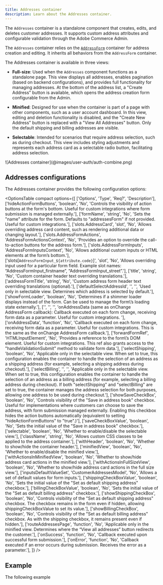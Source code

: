 ```yaml
---
title: Addresses container
description: Learn about the Addresses container.
---
```



The `Addresses` container is a standalone component that creates, edits, and deletes customer addresses. It supports custom address attributes and configurable validation through the Adobe Commerce Admin.

The `Addresses` container relies on the [`AddressForm`](../address-form/) container for address creation and editing. It inherits all behaviors from the `AddressForm` container.

The Addresses container is available in three views:

* **Full-size**: Used when the `Addresses` component functions as a standalone page. This view displays all addresses, enables pagination (based on backend configurations), and provides full functionality for managing addresses. At the bottom of the address list, a "Create Address" button is available, which opens the address creation form configurable from the Admin.

* **Minified**: Designed for use when the container is part of a page with other components, such as a user account dashboard. In this view, editing and deletion functionality is disabled, and the "Create New Address" button is replaced with a "View All Addresses" button. Only the default shipping and billing addresses are visible.

* **Selectable**: Intended for scenarios that require address selection, such as during checkout. This view includes styling adjustments and represents each address card as a selectable radio button, facilitating address selection.

<Diagram caption="Addresses container">
  ![Addresses container](@images/user-auth/auth-combine.png)
</Diagram>

## Addresses configurations

The Addresses container provides the following configuration options:

<OptionsTable
compact
    options={[
        ['Options', 'Type', 'Req?', 'Description'],
        ['hideActionFormButtons', 'boolean', 'No', 'Controls the visibility of action buttons at the form\'s bottom. Useful for custom integrations where form submission is managed externally.'],
        ['formName', 'string', 'No', 'Sets the "name" attribute for the form. Defaults to "addressesForm" if not provided. Useful for custom integrations.'],
        ['slots.AddressCard', 'slot', 'No', 'Allows overriding address card content, such as rendering additional data or changing layout.'],
        ['slots.AddressFormActions', 'AddressFormActionsContext', 'No', 'Provides an option to override the call-to-action buttons for the address form.'],
        ['slots.AddressFormInputs', 'AddressFormInputsContext', 'No', 'Allows additional custom inputs or HTML elements at the form’s bottom.'],
        ['slots\[`AddressFormInput_${attribute.code}`]', 'slot', 'No', 'Allows overriding input used for a particular form field. Example slot names: “AddressFormInput_firstname”, “AddressFormInput_street”.'],
        ['title', 'string', 'No', 'Custom container header text overriding translations.'],
        ['addressFormTitle', 'string', 'No', 'Custom address form header text overriding translations (optional).'],
        ['defaultSelectAddressId', '', '', 'Used only in selectable view. Deternines which address is selected by default.'],
        ['showFormLoader', 'boolean', 'No', 'Determines if a shimmer loader displays instead of the form. Can be used to manage the form\’s loading state externally.'],
        ['', '', '', 'onAddressData (same as onChange AddressForm callback): Callback executed on each form change, receiving form data as a parameter. Useful for custom integrations. '],
        ['onAddressData', 'function', 'No', 'Callback executed on each form change, receiving form data as a parameter. Useful for custom integrations. This is the same as the onChange AddressForm callback.'],
        ['forwardFormRef', 'HTMLInputElement', 'No', 'Provides a reference to the form\’s DOM element. Useful for custom integrations. This ref also grants access to the "handleValidationSubmit" method to validate form data.'],
        ['selectShipping', 'boolean', 'No', 'Applicable only in the selectable view. When set to true, this configuration enables the container to handle the selection of an address as a shipping address (for example, selecting a shipping address during checkout).'],
        ['selectBilling', '', '', 'Applicable only in the selectable view. When set to true, this configuration enables the container to handle the selection of an address as a billing address (for example, selecting a billing address during checkout). If both "selectShipping" and "selectBilling" are set to true, the container manages the address selection for both purposes, allowing one address to be used during checkout.'],
        ['showSaveCheckBox', 'boolean', 'No', 'Controls visibility of the "Save in address book" checkbox. Useful for implementations where customers can choose to save the address, with form submission managed externally. Enabling this checkbox hides the action buttons automatically (equivalent to setting "hideActionFormButtons" to "true".)'],
        ['saveCheckBoxValue', 'boolean', 'No', 'Sets the initial value of the "Save in address book" checkbox.'],
        ['selectable', 'boolean', 'No', 'Whether to enable/disable the selectable view.'],
        ['className', 'string', 'No', 'Allows custom CSS classes to be applied to the address container.'],
        ['withHeader', 'boolean', 'No', 'Whether to show/hide the container header.'],
        ['minifiedView', 'boolean', 'No', 'Whether to enable/disable the minified view.'],
        ['withActionsInMinifiedView', 'boolean', 'No', 'Whether to show/hide address card actions in the minified view.'],
        ['withActionsInFullSizeView', 'boolean', 'No', 'Whether to show/hide address card actions in the full size view.'],
        ['inputsDefaultValueSet', 'CustomerAddressesModel', 'No', 'Allows a set of default values for form inputs.'],
        ['shippingCheckBoxValue', 'boolean', 'No', 'Sets the initial value of the "Set as default shipping address" checkbox.'],
        ['billingCheckBoxValue', 'boolean', 'No', 'Sets the initial value of the "Set as default billing address" checkbox.'],
        ['showShippingCheckBox', 'boolean', 'No', 'Controls visibility of the "Set as default shipping address" checkbox. The checkbox remains in the form even if hidden, allowing shippingCheckBoxValue to set its value.'],
        ['showBillingCheckBox', 'boolean', 'No', 'Controls visibility of the "Set as default billing address" checkbox. As with the shipping checkbox, it remains present even if hidden.'],
        ['routeAddressesPage', 'function', 'No', 'Applicable only in the minified view. Determines where the “View all addresses” button redirects the customer.'],
        ['onSuccess', 'function', 'No', 'Callback executed upon successful form submission.'],
        ['onError', 'function', 'No', 'Callback executed if an error occurs during submission. Receives the error as a parameter.'],
    ]}
/>

## Example

The following example 

```javascript

```
